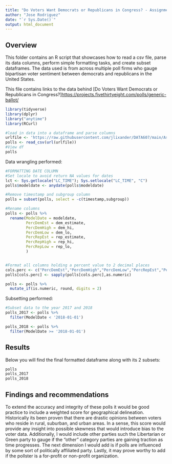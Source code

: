 ```yaml
---
title: "Do Voters Want Democrats or Republicans in Congress? - Assignment 1"
author: "Jose Rodriguez"
date: "`r Sys.Date()`"
output: html_document
---
```


## Overview

This folder contains an R script that showcases how to read a csv file, parse its data columns, perform simple formatting tasks, and create subset dataframes. The data used is from across multiple poll firms who gauge bipartisan voter sentiment between democrats and republicans in the United States.

This file contains links to the data behind [Do Voters Want Democrats or Republicans in Congress?]<https://projects.fivethirtyeight.com/polls/generic-ballot/>

```r
library(tidyverse)
library(dplyr)
library("anytime")
library(RCurl)

#load in data into a dataframe and parse columns
urlfile <- 'https://raw.githubusercontent.com/jlixander/DATA607/main/Assignment1/Data/congress-generic-ballot/generic_topline.csv'
polls <- read_csv(url(urlfile))
#View df
polls
```

Data wrangling performed:
```r
#FORMATTING DATE COLUMN
#Set locale to avoid return NA values for dates
lct <- Sys.getlocale("LC_TIME"); Sys.setlocale("LC_TIME", "C")
polls$modeldate <- anydate(polls$modeldate)

#Remove timestamp and subgroup column
polls = subset(polls, select = -c(timestamp,subgroup))

#Rename columns
polls <- polls %>%
  rename(ModelDate = modeldate,
         PercDemEst = dem_estimate,
         PercDemHigh = dem_hi,
         PercDemLow = dem_lo,
         PercRepEst = rep_estimate,
         PercRepHigh = rep_hi,
         PercRepLow = rep_lo,
         )


#Format all columns holding a percent value to 2 decimal places
cols.perc <- c("PercDemEst","PercDemHigh","PercDemLow","PercRepEst","PercRepHigh","PercRepLow")
polls[cols.perc] <- sapply(polls[cols.perc],as.numeric)

polls <- polls %>% 
  mutate_if(is.numeric, round, digits = 2)
```

Subsetting performed:
```r
#Subset data to the year 2017 and 2018
polls_2017 <- polls %>% 
  filter(ModelDate < '2018-01-01')

polls_2018 <- polls %>% 
  filter(ModelDate >= '2018-01-01')
```


## Results
Below you will find the final formatted dataframe along with its 2 subsets:

```r
polls
polls_2017
polls_2018
```

## Findings and recommendations

To extend the accuracy and integrity of these polls it would be good practice to include a weighted score for geographical delineation. Historically its been proven that there are drastic opinions between voters who reside in rural, suburban, and urban areas. In a sense, this score would provide any insight into possible skewness that would introduce bias to the voter data. Additionally, I would include other parties such the Libertarian or Green party to gauge if the "other" category parties are gaining traction as time progresses. The next dimension I would add is if polls are influenced by some sort of politically affiliated party. Lastly, it may prove worthy to add if the pollster is a for-profit or non-profit organization.